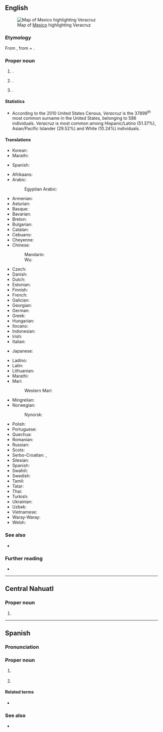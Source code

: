 {{also|Vera Cruz}}
==English==
[[File:Mexico map, MX-VER.svg|thumb|Map of [[Mexico]] highlighting Veracruz]]

===Etymology===
From {{bor|en|es|Veracruz}}, from {{m|es|vero|vera|t=true}} + {{m|es|cruz|t=cross}}.

===Proper noun===
{{en-proper noun|~|es}}

# {{place|en|coastal state|in southeastern|c/Mexico}}.
# {{place|en|city|s/Veracruz|c/Mexico}}.
# {{surname|en|from=Spanish}}.

====Statistics====
* According to the 2010 United States Census, ''Veracruz'' is the 37899<sup>th</sup> most common surname in the United States, belonging to 586 individuals. ''Veracruz'' is most common among Hispanic/Latino (51.37%), Asian/Pacific Islander (29.52%) and White (10.24%) individuals.

====Translations====
{{trans-top|state of Mexico}}
* Korean: {{t|ko|^베라크루스 주}}
* Marathi: {{t|mr|वेराक्रुज|n}}
{{trans-mid}}
* Spanish: {{t+|es|Veracruz|f}}
{{trans-bottom}}

{{trans-top|city in Mexico}}
* Afrikaans: {{t|af|Veracruz}}
* Arabic: {{t|ar|فيراكروز|tr=firakruz}}
*: Egyptian Arabic: {{t|arz|مدينة فيراكروز|tr=madinat firakruz}}
* Armenian: {{t|hy|Վերակրուս}}
* Asturian: {{t|ast|Veracruz}}
* Basque: {{t|eu|Veracruz}}
* Bavarian: {{t|bar|Veracruz}}
* Breton: {{t|br|Veracruz}}
* Bulgarian: {{t|bg|Веракрус}}
* Catalan: {{t|ca|Veracruz}}
* Cebuano: {{t|ceb|Veracruz}}
* Cheyenne: {{t|chy|Veracruz}}
* Chinese:
*: Mandarin: {{t|cmn|韦拉克鲁斯|tr=Wéilākèlǔsī}}
*: Wu: {{t|wuu|韦拉克鲁斯市|tr=Wéilākèlǔsīshì}}
* Czech: {{t|cs|Veracruz}}
* Danish: {{t|da|Veracruz}}
* Dutch: {{t|nl|Veracruz}}
* Estonian: {{t|et|Veracruz}}
* Finnish: {{t+|fi|Veracruz}}
* French: {{t+|fr|Veracruz}}
* Galician: {{t+|gl|Veracruz}}
* Georgian: {{t|ka|ვერაკრუსი}}
* German: {{t+|de|Veracruz}}
* Greek: {{t|el|Βερακρούς}}
* Hungarian: {{t|hu|Veracruz}}
* Ilocano: {{t|ilo|Veracruz}}
* Indonesian: {{t|id|Veracruz}}
* Irish: {{t|ga|Veracruz}}
* Italian: {{t|it|Veracruz}}
{{trans-mid}}
* Japanese: {{t|ja|ベラクルス|tr=Berakurusu}}

* Ladino: {{t|lad|Veracruz}}
* Latin: {{t|la|Vera Crux}}
* Lithuanian: {{t|lt|Verakrusas}}
* Marathi: {{t|mr|बेराक्रुथ}}
* Mari:
*: Western Mari: {{t|mrj|Веракрус}}
* Mingrelian: {{t|xmf|ვერაკრუსი}}
* Norwegian: {{t|no|Veracruz}}
*: Nynorsk: {{t|nn|Veracruz}}
* Polish: {{t|pl|Veracruz}}
* Portuguese: {{t|pt|Veracruz}}
* Quechua: {{t|qu|Veracruz}}
* Romanian: {{t|ro|Veracruz}}
* Russian: {{t+|ru|Веракру́с}}
* Scots: {{t|sco|Veracruz}}
* Serbo-Croatian: {{t|sh|Веракруз|tr=Verakruz}}, {{t|sh|Veracruz}}
* Silesian: {{t|szl|Veracruz}}
* Spanish: {{t+|es|Veracruz}}
* Swahili: {{t|sw|Veracruz}}
* Swedish: {{t|sv|Veracruz}}
* Tamil: {{t|ta|வேராகுரூசு}}
* Tatar: {{t|tt|Веракрус}}
* Thai: {{t|th|เบรากรุซ|tr=Be-rā-kru-s}}
* Turkish: {{t|tr|Veracruz}}
* Ukrainian: {{t|uk|Веракру́с}}
* Uzbek: {{t|uz|Verakrus}}
* Vietnamese: {{t|vi|Veracruz}}
* Waray-Waray: {{t|war|Veracruz}}
* Welsh: {{t|cy|Veracruz}}
{{trans-bottom}}

===See also===
* {{pedia}}

===Further reading===
* {{R:en:DAFN}}

----

==Central Nahuatl==

===Proper noun===
{{head|nhn|proper noun}}

# {{place|nhn|state|c/Mexico|t=Veracruz}}

----

==Spanish==

===Pronunciation===
{{es-IPA}}

===Proper noun===
{{es-proper noun|f}}

# {{place|es|state|c/Mexico|t=Veracruz}}
#: {{syn|es|VC|q1=abbreviation}}
# {{place|es|city|c/Mexico|t=Veracruz}}

====Related terms====
* {{l|es|veracruzano}}

===See also===
* {{pedia|lang=es}}